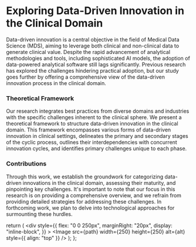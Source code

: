 # Exploring Data-Driven Innovation in the Clinical Domain

Data-driven innovation is a central objective in the field of Medical Data Science (MDS), aiming to leverage both clinical and non-clinical data to generate clinical value. Despite the rapid advancement of analytical methodologies and tools, including sophisticated AI models, the adoption of data-powered analytical software still lags significantly. Previous research has explored the challenges hindering practical adoption, but our study goes further by offering a comprehensive view of the data-driven innovation process in the clinical domain.

### Theoretical Framework

Our research integrates best practices from diverse domains and industries with the specific challenges inherent to the clinical sphere. We present a theoretical framework to structure data-driven innovation in the clinical domain. This framework encompasses various forms of data-driven innovation in clinical settings, delineates the primary and secondary stages of the cyclic process, outlines their interdependencies with concurrent innovation cycles, and identifies primary challenges unique to each phase.

### Contributions

Through this work, we establish the groundwork for categorizing data-driven innovations in the clinical domain, assessing their maturity, and pinpointing key challenges. It's important to note that our focus in this research is on providing a comprehensive overview, and we refrain from providing detailed strategies for addressing these challenges. In forthcoming work, we plan to delve into technological approaches for surmounting these hurdles.

  return (
    <div
      style={{
        flex: "0 0 250px",
        marginRight: "20px",
        display: "inline-block",
      }}
    >
      <Image
        src={path}
        width={250}
        height={250}
        alt={alt}
        style={{ align: "top" }}
      />
    </div>
  );
};

<div style={{ display: "flex", alignItems: "center", justifyContent: "left" }}>
  <Logo
    path="/images/UKLogo.png"
    alt="Logo of the University of Cologne"
  ></Logo>
  <Logo path="/images/MeDicLogo.png" alt="Logo of the MeDIC"></Logo>
</div>
